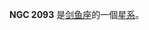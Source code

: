 {{NGCInfoBox|NGCID=NGC 2093|發現者=約翰·弗里德里希·威廉·赫歇爾|發現日期=1836年12月30日|其他編號=ESO 57-SC23|曆元=J2000.0|赤經=5時41分49.8秒
|赤緯=-68°55'17"|星座=剑鱼座|星體=星系|星等=11.6|表面亮度=|藍等=11.9}}

'''NGC 2093''' 是[[剑鱼座|剑鱼座]]的一個[[星系|星系]]。

{{NGCReference|2093}}
{{Catalogs|NGC=2093}}